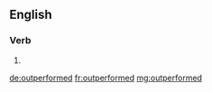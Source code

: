 ==English==

===Verb===
{{head|en|verb form}}

# {{en-past of|outperform}}

[[de:outperformed]]
[[fr:outperformed]]
[[mg:outperformed]]
